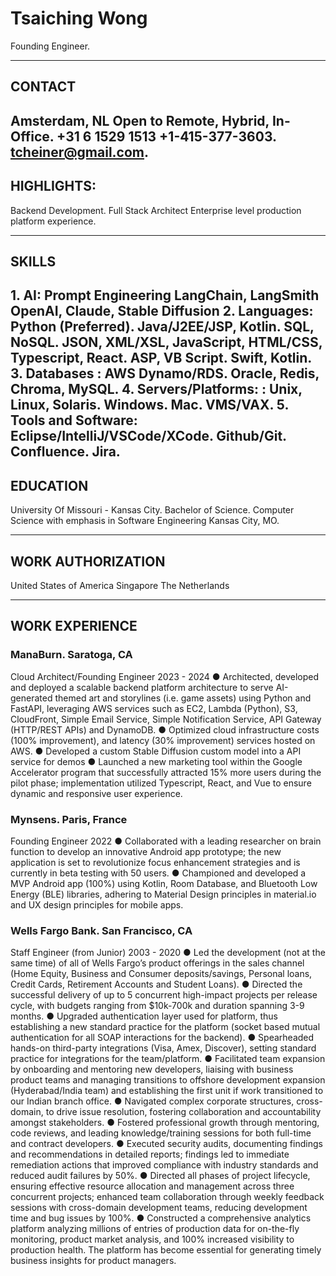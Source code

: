 # Tsaiching Wong
Founding Engineer.

---
## CONTACT

Amsterdam, NL
Open to Remote, Hybrid, In-
Office.
+31 6 1529 1513
+1-415-377-3603. tcheiner@gmail.com.
---

## HIGHLIGHTS:

Backend Development.
Full Stack Architect
Enterprise level production
platform experience.

---

## SKILLS
1\. AI:
Prompt Engineering
LangChain, LangSmith
OpenAI, Claude, Stable Diffusion
2\. Languages:
Python (Preferred).
Java/J2EE/JSP, Kotlin.
SQL, NoSQL.
JSON, XML/XSL, JavaScript,
HTML/CSS, Typescript, React.
ASP, VB Script.
Swift, Kotlin.
3\. Databases :
AWS Dynamo/RDS.
Oracle, Redis, Chroma, MySQL.
4\. Servers/Platforms: :
Unix, Linux, Solaris.
Windows.
Mac.
VMS/VAX.
5\. Tools and Software:
Eclipse/IntelliJ/VSCode/XCode.
Github/Git.
Confluence.
Jira.
-- 

## EDUCATION
University Of Missouri - Kansas
City.
Bachelor of Science.
Computer Science with emphasis in
Software Engineering
Kansas City, MO.

---

## WORK AUTHORIZATION

United States of America
Singapore
The Netherlands

---

## WORK EXPERIENCE

### ManaBurn. Saratoga, CA
Cloud Architect/Founding Engineer 2023 - 2024
● Architected, developed and deployed a scalable backend platform
architecture to serve AI-generated themed art and storylines (i.e. game
assets) using Python and FastAPI, leveraging AWS services such as EC2,
Lambda (Python), S3, CloudFront, Simple Email Service, Simple Notification
Service, API Gateway (HTTP/REST APIs) and DynamoDB.
● Optimized cloud infrastructure costs (100% improvement), and latency
(30% improvement) services hosted on AWS.
● Developed a custom Stable Diffusion custom model into a API service for
demos
● Launched a new marketing tool within the Google Accelerator program that
successfully attracted 15% more users during the pilot phase;
implementation utilized Typescript, React, and Vue to ensure dynamic and
responsive user experience.

### Mynsens. Paris, France
Founding Engineer 2022
● Collaborated with a leading researcher on brain function to develop an
innovative Android app prototype; the new application is set to
revolutionize focus enhancement strategies and is currently in beta
testing with 50 users.
● Championed and developed a MVP Android app (100%) using Kotlin,
Room Database, and Bluetooth Low Energy (BLE) libraries, adhering to
Material Design principles in material.io and UX design principles for
mobile apps.

### Wells Fargo Bank. San Francisco, CA
Staff Engineer (from Junior) 2003 - 2020
● Led the development (not at the same time) of all of Wells Fargo’s
product offerings in the sales channel (Home Equity, Business and
Consumer deposits/savings, Personal loans, Credit Cards, Retirement
Accounts and Student Loans).
● Directed the successful delivery of up to 5 concurrent high-impact
projects per release cycle, with budgets ranging from $10k-700k and
duration spanning 3-9 months.
● Upgraded authentication layer used for platform, thus establishing a new
standard practice for the platform (socket based mutual authentication
for all SOAP interactions for the backend).
● Spearheaded hands-on third-party integrations (Visa, Amex, Discover),
setting standard practice for integrations for the team/platform.
● Facilitated team expansion by onboarding and mentoring new
developers, liaising with business product teams and managing
transitions to offshore development expansion (Hyderabad/India team)
and establishing the first unit if work transitioned to our Indian branch
office.
● Navigated complex corporate structures, cross-domain, to drive issue
resolution, fostering collaboration and accountability amongst
stakeholders.
● Fostered professional growth through mentoring, code reviews, and
leading knowledge/training sessions for both full-time and contract
developers.
● Executed security audits, documenting findings and recommendations in
detailed reports; findings led to immediate remediation actions that
improved compliance with industry standards and reduced audit failures
by 50%.
● Directed all phases of project lifecycle, ensuring effective resource
allocation and management across three concurrent projects; enhanced
team collaboration through weekly feedback sessions with cross-domain
development teams, reducing development time and bug issues by 100%.
● Constructed a comprehensive analytics platform analyzing millions of
entries of production data for on-the-fly monitoring, product market
analysis, and 100% increased visibility to production health. The platform
has become essential for generating timely business insights for product
managers.
